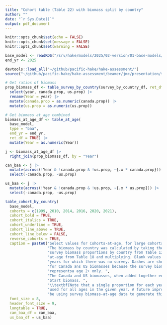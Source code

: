 ```yaml
---
title: "Cohort table (Table 22) with biomass split by country"
author: ""
date: "`r Sys.Date()`"
output: pdf_document
---
```


```r
knitr::opts_chunk$set(echo = FALSE)
knitr::opts_chunk$set(message = FALSE)
knitr::opts_chunk$set(warning = FALSE)

```

```r

base_model <- readRDS("/srv/hake/models/2025/02-version/01-base-models/01-base/01-base.rds")
end_yr <- 2025

devtools::load_all("~/github/pacific-hake/hake-assessment/")
source("~/github/pacific-hake/hake-assessment/beamer/jmc/presentation/table-cohorts-by-country.R")

# Get ratios of biomass
prop_biomass_df <- table_survey_by_country(survey_by_country_df, ret_df = T) |>
  select(year, canada.prop, us.prop) |>
  rename(Year = year) |>
  mutate(canada.prop = as.numeric(canada.prop)) |>
  mutate(us.prop = as.numeric(us.prop))

# Get biomass at age combined
biomass_at_age_df <- table_at_age(
  base_model,
  type = "baa",
  end_yr = end_yr,
  ret_df = TRUE) |>
  mutate(Year = as.numeric(Year))

j <- biomass_at_age_df |>
  right_join(prop_biomass_df, by = "Year")

can_baa <- j |>
  mutate(across(!Year & !canada.prop & !us.prop, ~{.x * canada.prop})) |>
  select(-canada.prop, -us.prop)

us_baa <- j |>
  mutate(across(!Year & !canada.prop & !us.prop, ~{.x * us.prop})) |>
  select(-canada.prop, -us.prop)

table_cohort_by_country(
  base_model,
  cohorts = c(1999, 2010, 2014, 2016, 2020, 2021),
  cohort_bold = TRUE,
  cohort_italics = TRUE,
  cohort_underline = TRUE,
  cohort_line_above = TRUE,
  cohort_line_below = FALSE,
  reverse_cohorts = TRUE,
  caption = paste0("Select values for Cohorts-at-age, for large cohorts. ",
                   "The biomass by country was calculated by taking the ",
                   "survey biomass proportions by country from Table 13 and the biomass-",
                   "at-age from Table 18 and multiplying. Blank values represent ",
                   "years for which there was no survey. Dashes are shown for age 0 and 1 values ",
                   "for Canada ans US biomasses because the survey biomass index ",
                   "representsa age 2+ only. ",
                   "The Canada and US biomasses, when added together equal the ",
                   "Start biomass. ",
                   "\\textbf{Note that a single proportion for each year is being ",
                   "used for all ages in the given year. A future improvement would ",
                   "be using survey biomass-at-age data to generate this table}"),
  font_size = 8,
  header_font_size = 9,
  longtable = TRUE,
  can_baa_df = can_baa,
  us_baa_df = us_baa)
```
